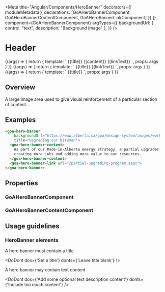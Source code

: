 

<Meta title="Angular/Components/HeroBanner"
  decorators={[
    moduleMetadata({ declarations: [GoAHeroBannerComponent, GoAHeroBannerContentComponent, GoAHeroBannerLinkComponent] })
  ]}
  component={GoAHeroBannerComponent}
  argTypes={{
    backgroundUrl: { control: "text", description: "Background image" },
  }}
/>

# Header

<Canvas>
  <Story name="With content and link" height={100}
    args={{
      backgroundUrl: heroBackground,
      title: "Upgrading our bitumen",
      content: "Resources are available to help Alberta entrepreneurs and small businesses start, grow and succeed.",
      linkText: "Learn More",
      linkUrl: "http://google.com"
    }}>
      {(args) => {
        return {
          template: `
            <goa-hero-banner [title]="title" [backgroundUrl]="backgroundUrl">
              {{title}}
              <goa-hero-banner-content>{{content}}</goa-hero-banner-content>
              <goa-hero-banner-link [url]="linkUrl">{{linkText}}</goa-hero-banner-link>
            </goa-hero-banner>`,
          props: args
        }
      }}
  </Story>
</Canvas>

<Canvas>
  <Story name="With link only" height={100}
    args={{
      backgroundUrl: "https://www.alberta.ca/goa/design-system/images/working-in-cold-hero-3_rdax_75.jpg",
      title: "Upgrading our bitumen",
      linkText: "Learn More",
      linkUrl: "http://google.com"
    }}>
      {(args) => {
        return {
          template: `
            <goa-hero-banner [title]="title" [backgroundUrl]="backgroundUrl">
              {{title}}
              <goa-hero-banner-link [url]="linkUrl">{{linkText}}</goa-hero-banner-link>
            </goa-hero-banner>`,
          props: args
        }
      }}
  </Story>
</Canvas>

<Canvas>
  <Story name="With header only" height={100}
    args={{
      backgroundUrl: "https://www.alberta.ca/goa/design-system/images/working-in-cold-hero-3_rdax_75.jpg",
      title: "Upgrading our bitumen"
    }}>
      {(args) => {
        return {
          template: `
            <goa-hero-banner [title]="title" [backgroundUrl]="backgroundUrl">
              {{title}}
            </goa-hero-banner>`,
          props: args
        }
      }}
  </Story>
</Canvas>

## Overview

A large image area used to give visual reinforcement of a particular section of content.

## Examples
```html
<goa-hero-banner
    backgroundUrl="https://www.alberta.ca/goa/design-system/images/working-in-cold-hero-3_rdax_75.jpg"
    title="Upgrading our bitumen">
  <goa-hero-banner-content>
    As part of our Made-in-Alberta energy strategy, a partial upgrader will be built in the Industrial Heartland –
    creating more jobs and adding more value to our resources.
  </goa-hero-banner-content>
  <goa-hero-banner-link url="/partial-upgrading-program.aspx">
</goa-hero-banner>
```

## Properties

### GoAHeroBannerComponent
<Description of={GoAHeroBannerComponent} />
<ArgsTable of={GoAHeroBannerComponent} />


### GoAHeroBannerContentComponent
<Description of={GoACardFooterComponent} />

## Usage guidelines

### HeroBanner elements
A hero banner must contain a title

<DoDont
  dos={'Set a title'}
  donts={'Leave title blank'}
/>

A hero banner may contain text content

<DoDont
  dos={'Add some optional text description content'}
  donts={'Include too much content'}
/>
